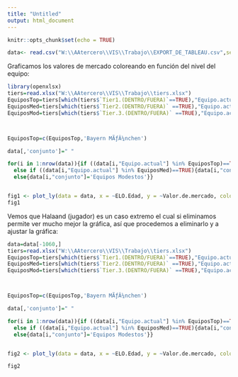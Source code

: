 ```yaml
---
title: "Untitled"
output: html_document
---
```


```r
knitr::opts_chunk$set(echo = TRUE)
```

```r
data<- read.csv("W:\\AAtercero\\VIS\\Trabajo\\EXPORT_DE_TABLEAU.csv",sep=';')
```

Graficamos los valores de mercado coloreando en función del nivel del equipo:
```r
library(openxlsx)
tiers=read.xlsx("W:\\AAtercero\\VIS\\Trabajo\\tiers.xlsx")
EquiposTop=tiers[which(tiers$`Tier1.(DENTRO/FUERA)`==TRUE),"Equipo.actual"]
EquiposMed=tiers[which(tiers$`Tier2.(DENTRO/FUERA)` ==TRUE),"Equipo.actual"]
EquiposMod=tiers[which(tiers$`Tier.3.(DENTRO/FUERA)` ==TRUE),"Equipo.actual"]



EquiposTop=c(EquiposTop,'Bayern MÃƒÂ¼nchen')

data[,'conjunto']=" "

for(i in 1:nrow(data)){if ((data[i,"Equipo.actual"] %in% EquiposTop)==TRUE){data[i,"conjunto"]='Equipos Top'}
  else if ((data[i,"Equipo.actual"] %in% EquiposMed)==TRUE){data[i,"conjunto"]='Equipos Medianos'}
  else{data[i,"conjunto"]='Equipos Modestos'}}


fig1 <- plot_ly(data = data, x = ~ELO.Edad, y = ~Valor.de.mercado, color = ~conjunto,hoverinfo='text')
fig1
```

Vemos que Halaand (jugador) es un caso extremo el cual si eliminamos permite ver mucho mejor la gráfica, así que procedemos a eliminarlo y a ajustar la gráfica:

```r

data=data[-1060,]
tiers=read.xlsx("W:\\AAtercero\\VIS\\Trabajo\\tiers.xlsx")
EquiposTop=tiers[which(tiers$`Tier1.(DENTRO/FUERA)`==TRUE),"Equipo.actual"]
EquiposMed=tiers[which(tiers$`Tier2.(DENTRO/FUERA)` ==TRUE),"Equipo.actual"]
EquiposMod=tiers[which(tiers$`Tier.3.(DENTRO/FUERA)` ==TRUE),"Equipo.actual"]



EquiposTop=c(EquiposTop,'Bayern MÃƒÂ¼nchen')

data[,'conjunto']=" "

for(i in 1:nrow(data)){if ((data[i,"Equipo.actual"] %in% EquiposTop)==TRUE){data[i,"conjunto"]='Equipos Top'}
  else if ((data[i,"Equipo.actual"] %in% EquiposMed)==TRUE){data[i,"conjunto"]='Equipos Medianos'}
  else{data[i,"conjunto"]='Equipos Modestos'}}


fig2 <- plot_ly(data = data, x = ~ELO.Edad, y = ~Valor.de.mercado, color = ~conjunto,colors=c('#44BC8C','#4C2586','#EFEC22'),hoverinfo='text',text=~Nombre,hovertemplate=paste("<br>Nombre: %{text}</br>"),symbol=~conjunto,symbols = c('circle','square','x'))  %>% layout(legend = list(x = 0.1, y = 0.9),yaxis=list(title='Valor de mercado real'),xaxis=list(title='Valor de Mercado Generado'))

fig2
```

